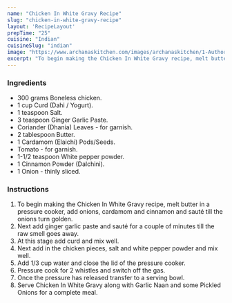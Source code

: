 ---
name: "Chicken In White Gravy Recipe"
slug: "chicken-in-white-gravy-recipe"
layout: 'RecipeLayout'
prepTime: "25"
cuisine: "Indian"
cuisineSlug: "indian"
image: "https://www.archanaskitchen.com/images/archanaskitchen/1-Author/amina/White_Chicken_gravy_original1_edited.jpg"
excerpt: "To begin making the Chicken In White Gravy recipe, melt butter in a pressure cooker, add onions, cardamom and cinnamon and sauté till the onions turn golden"
---

### Ingredients

- 300 grams Boneless chicken.
- 1 cup Curd (Dahi / Yogurt).
- 1 teaspoon Salt.
- 3 teaspoon Ginger Garlic Paste.
- Coriander (Dhania) Leaves - for garnish.
- 2 tablespoon Butter.
- 1 Cardamom (Elaichi) Pods/Seeds.
- Tomato - for garnish.
- 1-1/2 teaspoon White pepper powder.
- 1 Cinnamon Powder (Dalchini).
- 1 Onion - thinly sliced.

### Instructions

1. To begin making the Chicken In White Gravy recipe, melt butter in a pressure cooker, add onions, cardamom and cinnamon and sauté till the onions turn golden.
1. Next add ginger garlic paste and sauté for a couple of minutes till the raw smell goes away.
1. At this stage add curd and mix well.
1. Next add in the chicken pieces, salt and white pepper powder and mix well.
1. Add 1/3 cup water and close the lid of the pressure cooker.
1. Pressure cook for 2 whistles and switch off the gas.
1. Once the pressure has released transfer to a serving bowl.
1. Serve Chicken In White Gravy along with Garlic Naan and some Pickled Onions for a complete meal.
